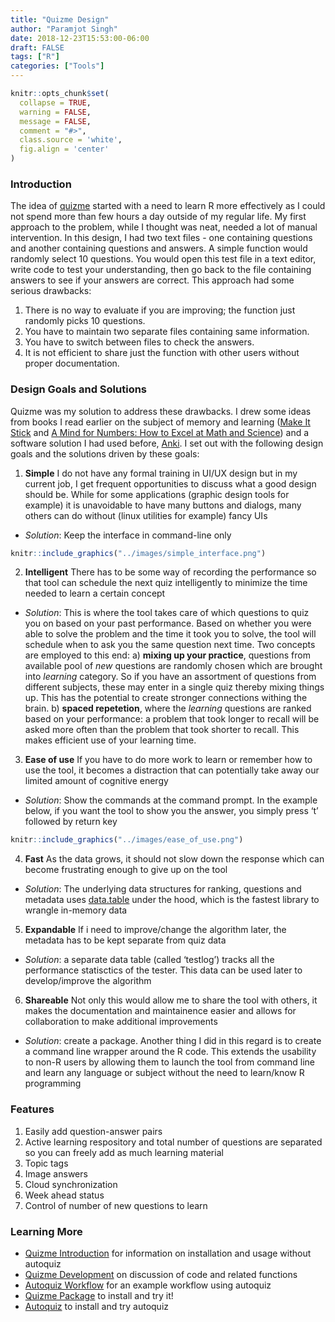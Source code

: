 ```yaml
---
title: "Quizme Design"
author: "Paramjot Singh"
date: 2018-12-23T15:53:00-06:00
draft: FALSE
tags: ["R"]
categories: ["Tools"]
---
```


```r
knitr::opts_chunk$set(
  collapse = TRUE,
  warning = FALSE,
  message = FALSE,
  comment = "#>",
  class.source = 'white',
  fig.align = 'center'
)
```
### Introduction

The idea of [quizme](https://github.com/pchhina/quizme) started with a need to learn R more effectively as I could not spend more than few hours a day outside of my regular life. My first approach to the problem, while I thought was neat, needed a lot of manual intervention. In this design, I had two text files - one containing questions and another containing questions and answers. A simple function would randomly select 10 questions. You would open this test file in a text editor, write code to test your understanding, then go back to the file containing answers to see if your answers are correct. This approach had some serious drawbacks:

1. There is no way to evaluate if you are improving; the function just randomly picks 10 questions.
2. You have to maintain two separate files containing same information.
3. You have to switch between files to check the answers.
4. It is not efficient to share just the function with other users without proper documentation. 

### Design Goals and Solutions
Quizme was my solution to address these drawbacks. I drew some ideas from books I read earlier on the subject of memory and learning ([Make It Stick](https://www.amazon.com/Make-Stick-Science-Successful-Learning/dp/0674729013/ref=sr_1_1?ie=UTF8&qid=1545611894&sr=8-1&keywords=make+it+stick) and [A Mind for Numbers: How to Excel at Math and Science](https://www.amazon.com/Mind-Numbers-Science-Flunked-Algebra/dp/039916524X/ref=pd_bxgy_14_img_2?_encoding=UTF8&pd_rd_i=039916524X&pd_rd_r=5ff2d190-0714-11e9-a244-c1f675b879f4&pd_rd_w=2akPJ&pd_rd_wg=6dhLG&pf_rd_p=6725dbd6-9917-451d-beba-16af7874e407&pf_rd_r=8VVX0ZC67249QR0E8286&psc=1&refRID=8VVX0ZC67249QR0E8286)) and a software solution I had used before, [Anki](https://apps.ankiweb.net/). I set out with the following design goals and the solutions driven by these goals:

1. **Simple** I do not have any formal training in UI/UX design but in my current job, I get frequent opportunities to discuss what a good design should be. While for some applications (graphic design tools for example) it is unavoidable to have many buttons and dialogs, many others can do without (linux utilities for example) fancy UIs

- *Solution*: Keep the interface in command-line only

```r
knitr::include_graphics("../images/simple_interface.png")
```

2. **Intelligent** There has to be some way of recording the performance so that tool can schedule the next quiz intelligently to minimize the time needed to learn a certain concept

- *Solution*: This is where the tool takes care of which questions to quiz you on based on your past performance. Based on whether you were able to solve the problem and the time it took you to solve, the tool will schedule when to ask you the same question next time. Two concepts are employed to this end: a) **mixing up your practice**, questions from available pool of *new* questions are randomly chosen which are brought into *learning* category. So if you have an assortment of questions from different subjects, these may enter in a single quiz thereby mixing things up. This has the potential to create stronger connections withing the brain. b) **spaced repetetion**, where the *learning* questions are ranked based on your performance: a problem that took longer to recall will be asked more often than the problem that took shorter to recall. This makes efficient use of your learning time.

3. **Ease of use** If you have to do more work to learn or remember how to use the tool, it becomes a distraction that can potentially take away our limited amount of cognitive energy

- *Solution*: Show the commands at the command prompt. In the example below, if you want the tool to show you the answer, you simply press 't' followed by return key

```r
knitr::include_graphics("../images/ease_of_use.png")
```

4. **Fast** As the data grows, it should not slow down the response which can become frustrating enough to give up on the tool

- *Solution*: The underlying data structures for ranking, questions and metadata uses [data.table](https://github.com/Rdatatable/data.table/wiki) under the hood, which is the fastest library to wrangle in-memory data 

5. **Expandable** If i need to improve/change the algorithm later, the metadata has to be kept separate from quiz data

- *Solution*: a separate data table (called 'testlog') tracks all the performance statisctics of the tester. This data can be used later to develop/improve the algorithm

6. **Shareable**  Not only this would allow me to share the tool with others, it makes the documentation and maintainence easier and allows for collaboration to make additional improvements

- *Solution*: create a package. Another thing I did in this regard is to create a command line wrapper around the R code. This extends the usability to non-R users by allowing them to launch the tool from command line and learn any language or subject without the need to learn/know R programming

### Features

1. Easily add question-answer pairs
2. Active learning respository and total number of questions are separated so you can freely add as much learning material
3. Topic tags
4. Image answers
5. Cloud synchronization
6. Week ahead status
7. Control of number of new questions to learn

### Learning More

- [Quizme Introduction](../quizme-intro) for information on installation and usage without autoquiz
- [Quizme Development](../quizme-development) on discussion of code and related functions
- [Autoquiz Workflow](../quizme-workflow-with-autoquiz) for an example workflow using autoquiz
- [Quizme Package](https://github.com/pchhina/quizme) to install and try it!
- [Autoquiz](https://github.com/pchhina/autoquiz) to install and try autoquiz
